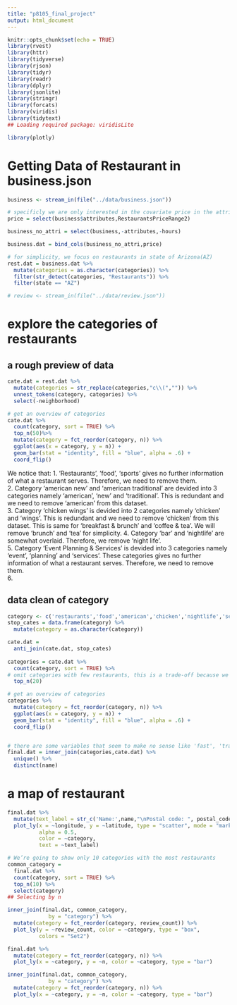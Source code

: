 ```yaml
---
title: "p8105_final_project"
output: html_document
---
```


```r
knitr::opts_chunk$set(echo = TRUE)
library(rvest)
library(httr)
library(tidyverse)
library(rjson)
library(tidyr)
library(readr)
library(dplyr)
library(jsonlite)
library(stringr)
library(forcats)
library(viridis)
library(tidytext)
## Loading required package: viridisLite

library(plotly)
```

# Getting Data of Restaurant in business.json
```r
business <- stream_in(file("../data/business.json"))

# specificly we are only interested in the covariate price in the attributes
price = select(business$attributes,RestaurantsPriceRange2)

business_no_attri = select(business,-attributes,-hours)

business.dat = bind_cols(business_no_attri,price)

# for simplicity, we focus on restaurants in state of Arizona(AZ)
rest.dat = business.dat %>%
  mutate(categories = as.character(categories)) %>%
  filter(str_detect(categories, "Restaurants")) %>%
  filter(state == "AZ") 

# review <- stream_in(file("../data/review.json"))
```

# explore the categories of restaurants
## a rough preview of data
```r
cate.dat = rest.dat %>%
  mutate(categories = str_replace(categories,"c\\(","")) %>%
  unnest_tokens(category, categories) %>%
  select(-neighborhood)

# get an overview of categories
cate.dat %>%
  count(category, sort = TRUE) %>%
  top_n(50)%>%
  mutate(category = fct_reorder(category, n)) %>% 
  ggplot(aes(x = category, y = n)) + 
  geom_bar(stat = "identity", fill = "blue", alpha = .6) + 
  coord_flip()
```
 We notice that:
 1. 'Restaurants', 'food', 'sports' gives no further information of what a restaurant serves. Therefore, we need to remove them.  
 2. Category 'american new' and 'american traditional' are devided into 3 categories namely 'american',
'new' and 'traditional'. This is redundant and we need to remove 'american' from this dataset.  
 3. Category 'chicken wings' is devided into 2 categories namely 'chicken' and 'wings'. This is redundant and we need to remove 'chicken' from this dataset. This is same for 'breakfast & brunch' and 'coffee & tea'. We will remove 'brunch' and 'tea' for simplicity.
 4. Category 'bar' and 'nightlife' are somewhat overlaid. Therefore, we remove 'night life'.  
 5. Category 'Event Planning & Services' is devided into 3 categories namely 'event', 'planning' and 'services'. These categories gives no further information of what a restaurant serves. Therefore, we need to remove them.  
 6. 

## data clean of category
```r
category <- c('restaurants','food','american','chicken','nightlife','services','planning','event','sports','brunch','tea')
stop_cates = data.frame(category) %>%
  mutate(category = as.character(category))

cate.dat = 
  anti_join(cate.dat, stop_cates)
  
categories = cate.dat %>%
  count(category, sort = TRUE) %>%
# omit categories with few restaurants, this is a trade-off because we might lose some restaurant, but we will get rid of some noise too
  top_n(20)

# get an overview of categories
categories %>%
  mutate(category = fct_reorder(category, n)) %>% 
  ggplot(aes(x = category, y = n)) + 
  geom_bar(stat = "identity", fill = "blue", alpha = .6) + 
  coord_flip()


# there are some variables that seem to make no sense like 'fast', 'traditional' and 'new'. explanation: 
final.dat = inner_join(categories,cate.dat) %>%
  unique() %>%
  distinct(name)

```

# a map of restaurant 
```r
final.dat %>%
  mutate(text_label = str_c('Name:',name,"\nPostal code: ", postal_code, '\nAddress: ', address, '\nCategory: ', category)) %>% 
  plot_ly(x = ~longitude, y = ~latitude, type = "scatter", mode = "markers",
          alpha = 0.5, 
          color = ~category,
          text = ~text_label)

```

```r
# We’re going to show only 10 categories with the most restaurants
common_category =
  final.dat %>% 
  count(category, sort = TRUE) %>% 
  top_n(10) %>% 
  select(category)
## Selecting by n

inner_join(final.dat, common_category,
             by = "category") %>% 
  mutate(category = fct_reorder(category, review_count)) %>% 
  plot_ly(y = ~review_count, color = ~category, type = "box",
          colors = "Set2")

```

```r
final.dat %>% 
  mutate(category = fct_reorder(category, n)) %>% 
  plot_ly(x = ~category, y = ~n, color = ~category, type = "bar")
```

```r
inner_join(final.dat, common_category,
             by = "category") %>% 
  mutate(category = fct_reorder(category, n)) %>% 
  plot_ly(x = ~category, y = ~n, color = ~category, type = "bar")

```


